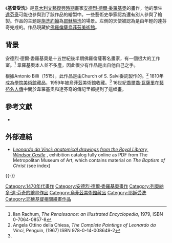 {{Infobox Painting| 
| image_file=Verrocchio, Leonardo da Vinci - Battesimo di Cristo.jpg
| title=基督受洗
| artist= [[安德烈·德爾·委羅基奧|安德烈·德爾·委羅基奧]]與[[李奧納多·達文西|李奧納多·達文西]]
| year=1472–1475
| type=板面油畫
| height_metric=177
| width_metric=151
| city={{ITA}}[[佛羅倫薩|佛羅倫薩]]
| museum=[[烏菲茲美術館|烏菲茲美術館]]
}}
《'''基督受洗'''》是[[意大利|意大利]][[文藝復興時期|文藝復興時期]]畫家[[安德烈·德爾·委羅基奧|安德烈·德爾·委羅基奧]]的畫作，他的學生[[達芬奇|達芬奇]]可能也參與到了該作品的繪製中。一些藝術史學家認為還有別人參與了繪製。作品的主題是[[施洗約翰|施洗約翰]]為[[耶穌受洗|耶穌施洗]]的場景。左側的天使被認為是由年輕的達芬奇完成的。作品現藏於[[佛羅倫薩|佛羅倫薩]][[烏菲茲美術館|烏菲茲美術館]]。

==背景==
安德烈·德爾·委羅基奧是十五世紀後半期佛羅倫薩著名畫家，有一個很大的工作室。<ref name=IR>Ilan Rachum, ''The Renaissance: an Illustrated Encyclopedia'', 1979, ISBN 0-7064-0857-8</ref> 韋羅基奧本人並不多產，因此很少有作品是出自他自己之手。

根據Antonio Billi（1515），此作品是由Church of S. Salvi委託製作的。<ref name=Chiesa>Angela Ottino della Chiesa, ''The Complete Paintings of Leonardo da Vinci'', Penguin, (1967) ISBN 978-0-14-008649-2</ref> 1810年成為[[學院美術館|學院美術館]]藏品，1959年被烏菲茲美術館收藏。<ref name=Chiesa/> 16世紀[[喬爾喬·瓦薩里|喬爾喬·瓦薩里]]在[[藝苑名人傳|藝苑名人傳]]中關於韋羅基奧和達芬奇的傳記里都提到了這幅畫。

==參考文獻==
{{reflist}}
*{{cite book|first=David Alan |last=Brown|title=Leonardo da Vinci: Origins of a Genius|publisher=Yale University Press|location=New Haven|year=1998}}

== 外部連結 ==
* [http://libmma.contentdm.oclc.org/cdm/compoundobject/collection/p15324coll10/id/84801/rec/2 ''Leonardo da Vinci: anatomical drawings from the Royal Library, Windsor Castle''] {{Wayback|url=http://libmma.contentdm.oclc.org/cdm/compoundobject/collection/p15324coll10/id/84801/rec/2 |date=20190124121730 }}, exhibition catalog fully online as PDF from The Metropolitan Museum of Art, which contains material on ''The Baptism of Christ'' (see index)

{{-}}
{{列奧納多·達·芬奇}}

{{Authority control}}
{{DEFAULTSORT:Baptism of Christ}}
[[Category:1470年代畫作|Category:1470年代畫作]]
[[Category:安德烈·德爾·委羅基奧畫作|Category:安德烈·德爾·委羅基奧畫作]]
[[Category:列奧納多·達·芬奇的繪畫作品|Category:列奧納多·達·芬奇的繪畫作品]]
[[Category:烏菲茲美術館藏品|Category:烏菲茲美術館藏品]]
[[Category:耶稣受洗|Category:耶稣受洗]]
[[Category:耶穌基督相關繪畫作品|Category:耶穌基督相關繪畫作品]]